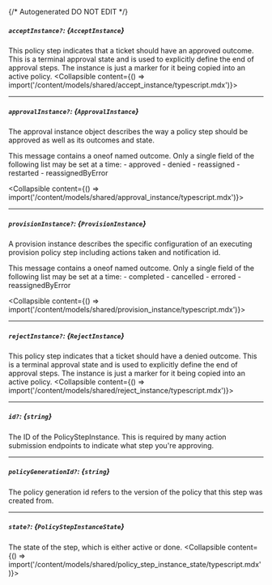 {/* Autogenerated DO NOT EDIT  */}

##### `acceptInstance?`: *{`AcceptInstance`}*
This policy step indicates that a ticket should have an approved outcome. This is a terminal approval state and is used to explicitly define the end of approval steps.
 The instance is just a marker for it being copied into an active policy.
<Collapsible content={() => import('/content/models/shared/accept_instance/typescript.mdx')}>
</Collapsible>

---
##### `approvalInstance?`: *{`ApprovalInstance`}*
The approval instance object describes the way a policy step should be approved as well as its outcomes and state.

This message contains a oneof named outcome. Only a single field of the following list may be set at a time:
  \- approved
  \- denied
  \- reassigned
  \- restarted
  \- reassignedByError

<Collapsible content={() => import('/content/models/shared/approval_instance/typescript.mdx')}>
</Collapsible>

---
##### `provisionInstance?`: *{`ProvisionInstance`}*
A provision instance describes the specific configuration of an executing provision policy step including actions taken and notification id.

This message contains a oneof named outcome. Only a single field of the following list may be set at a time:
  \- completed
  \- cancelled
  \- errored
  \- reassignedByError

<Collapsible content={() => import('/content/models/shared/provision_instance/typescript.mdx')}>
</Collapsible>

---
##### `rejectInstance?`: *{`RejectInstance`}*
This policy step indicates that a ticket should have a denied outcome. This is a terminal approval state and is used to explicitly define the end of approval steps.
 The instance is just a marker for it being copied into an active policy.
<Collapsible content={() => import('/content/models/shared/reject_instance/typescript.mdx')}>
</Collapsible>

---
##### `id?`: *{`string`}*
The ID of the PolicyStepInstance. This is required by many action submission endpoints to indicate what step you're approving.

---
##### `policyGenerationId?`: *{`string`}*
The policy generation id refers to the version of the policy that this step was created from.

---
##### `state?`: *{`PolicyStepInstanceState`}*
The state of the step, which is either active or done.
<Collapsible content={() => import('/content/models/shared/policy_step_instance_state/typescript.mdx')}>
</Collapsible>

